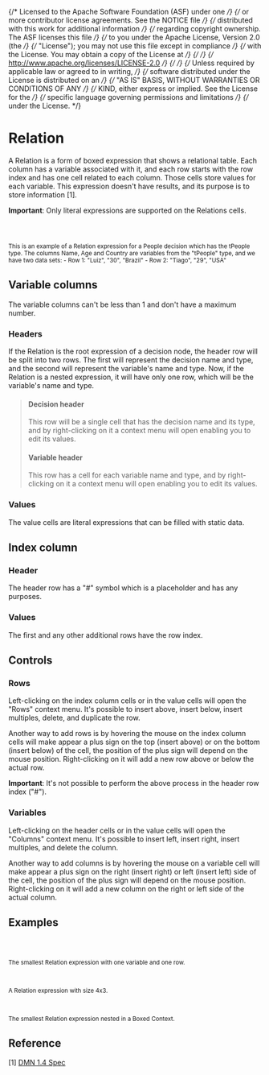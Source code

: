 {/* Licensed to the Apache Software Foundation (ASF) under one */}
{/* or more contributor license agreements. See the NOTICE file */}
{/* distributed with this work for additional information */}
{/* regarding copyright ownership. The ASF licenses this file */}
{/* to you under the Apache License, Version 2.0 (the */}
{/* "License"); you may not use this file except in compliance */}
{/* with the License. You may obtain a copy of the License at */}
{/*  */}
{/* http://www.apache.org/licenses/LICENSE-2.0 */}
{/*  */}
{/* Unless required by applicable law or agreed to in writing, */}
{/* software distributed under the License is distributed on an */}
{/* "AS IS" BASIS, WITHOUT WARRANTIES OR CONDITIONS OF ANY */}
{/* KIND, either express or implied. See the License for the */}
{/* specific language governing permissions and limitations */}
{/* under the License. */}


<Meta title="MDX/Relation" of={Relation} />

# Relation

A Relation is a form of boxed expression that shows a relational table.
Each column has a variable associated with it, and each row starts with the row index
and has one cell related to each column. Those cells store values for each variable.
This expression doesn't have results, and its purpose is to store information [1].

**Important**: Only literal expressions are supported on the Relations cells.

<div style={{ display: "flex", flexDirection: "row" }}>
  <Story of={Relation.People} />
  <small>
    <br />
    <br />
    <br />
    This is an example of a Relation expression for a People decision which has the tPeople type. The columns Name, Age
    and Country are variables from the "tPeople" type, and we have two data sets: - Row 1: "Luiz", "30", "Brazil" - Row
    2: "Tiago", "29", "USA"
  </small>
</div>

## Variable columns

The variable columns can't be less than 1 and don't have a maximum number.

### Headers

If the Relation is the root expression of a decision node, the header row will be split into two rows.
The first will represent the decision name and type, and the second will represent the variable's name and type.
Now, if the Relation is a nested expression, it will have only one row, which will be the variable's name and type.

> #### Decision header
>
> This row will be a single cell that has the decision name and its type,
> and by right-clicking on it a context menu will open enabling you to edit its values.
>
> #### Variable header
>
> This row has a cell for each variable name and type, and by right-clicking on it a context menu will open enabling you to edit its values.

### Values

The value cells are literal expressions that can be filled with static data.

## Index column

### Header

The header row has a "#" symbol which is a placeholder and has any purposes.

### Values

The first and any other additional rows have the row index.

## Controls

### Rows

Left-clicking on the index column cells or in the value cells will open the "Rows" context menu.
It's possible to insert above, insert below, insert multiples, delete, and duplicate the row.

Another way to add rows is by hovering the mouse on the index column cells will make appear a plus sign on the top (insert above)
or on the bottom (insert below) of the cell, the position of the plus sign will depend on the mouse position.
Right-clicking on it will add a new row above or below the actual row.

**Important**: It's not possible to perform the above process in the header row index ("#").

### Variables

Left-clicking on the header cells or in the value cells will open the "Columns" context menu.
It's possible to insert left, insert right, insert multiples, and delete the column.

Another way to add columns is by hovering the mouse on a variable cell will make appear a plus sign on the right (insert right)
or left (insert left) side of the cell, the position of the plus sign will depend on the mouse position.
Right-clicking on it will add a new column on the right or left side of the actual column.

## Examples

<div style={{ display: "flex", flexDirection: "column" }}>
  <div style={{ display: "flex", flexDirection: "row" }}>
    <Story of={Relation.Base} />
    <small>
      <br />
      <br />
      <br />
      The smallest Relation expression with one variable and one row.
    </small>
  </div>
  <div style={{ display: "flex", flexDirection: "row" }}>
    <Story of={Relation.Bigger} />
    <small>
      <br />
      <br />
      <br />A Relation expression with size 4x3.
    </small>
  </div>
  <div style={{ display: "flex", flexDirection: "row" }}>
    <Story of={Relation.Nested} />
    <small>
      <br />
      <br />
      <br />
      The smallest Relation expression nested in a Boxed Context.
    </small>
  </div>
</div>

## Reference

[1] [DMN 1.4 Spec](https://www.omg.org/spec/DMN/1.4/Beta1/PDF#page=108)
